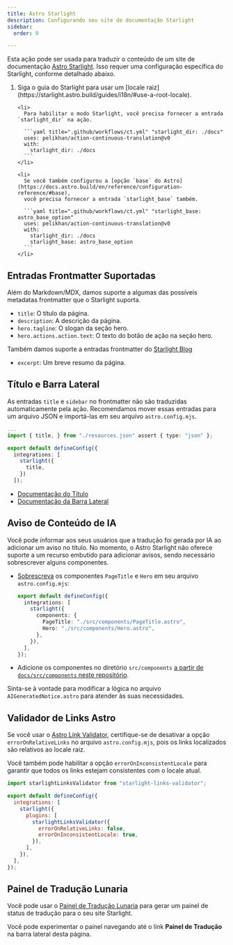 ```yaml
---
title: Astro Starlight
description: Configurando seu site de documentação Starlight
sidebar:
  order: 9

---
```



Esta ação pode ser usada para traduzir o conteúdo de um site de documentação [Astro Starlight](https://starlight.astro.build/). Isso requer uma configuração específica do Starlight, conforme detalhado abaixo.

<Steps>
  <ol>
    <li>
      Siga o guia do Starlight para usar um [locale raiz](https://starlight.astro.build/guides/i18n/#use-a-root-locale).
    </li>

    <li>
      Para habilitar o modo Starlight, você precisa fornecer a entrada `starlight_dir` na ação.

      ```yaml title=".github/workflows/ct.yml" "starlight_dir: ./docs"
      uses: pelikhan/action-continuous-translation@v0
      with:
        starlight_dir: ./docs
      ```
    </li>

    <li>
      Se você também configurou a [opção `base` do Astro](https://docs.astro.build/en/reference/configuration-reference/#base),
      você precisa fornecer a entrada `starlight_base` também.

      ```yaml title=".github/workflows/ct.yml" "starlight_base: astro_base_option"
      uses: pelikhan/action-continuous-translation@v0
      with:
        starlight_dir: ./docs
        starlight_base: astro_base_option
      ```
    </li>
  </ol>
</Steps>

## Entradas Frontmatter Suportadas

Além do Markdown/MDX, damos suporte a algumas das possíveis metadatas frontmatter que o Starlight suporta.

* `title`: O título da página.
* `description`: A descrição da página.
* `hero.tagline`: O slogan da seção hero.
* `hero.actions.action.text`: O texto do botão de ação na seção hero.

Também damos suporte a entradas frontmatter do [Starlight Blog](https://starlight-blog-docs.vercel.app/)

* `excerpt`: Um breve resumo da página.

## Título e Barra Lateral

As entradas `title` e `sidebar` no frontmatter não são traduzidas automaticamente pela ação.
Recomendamos mover essas entradas para um arquivo JSON e importá-las em seu arquivo `astro.config.mjs`.

```ts title="astro.config.mjs" "resources.json" "import { title, } from "./resources.json" assert { type: "json" };" "title"
...
import { title, } from "./resources.json" assert { type: "json" };

export default defineConfig({
  integrations: [
    starlight({
      title,
    })
  ]);
```

* [Documentação do Título](https://starlight.astro.build/guides/i18n/#translate-the-site-title)
* [Documentação da Barra Lateral](https://starlight.astro.build/guides/sidebar/)

## Aviso de Conteúdo de IA

Você pode informar aos seus usuários que a tradução foi gerada por IA ao adicionar um aviso no título. No momento, o Astro Starlight não oferece suporte a um recurso embutido para adicionar avisos, sendo necessário sobrescrever alguns componentes.

* [Sobrescreva](https://starlight.astro.build/guides/overriding-components/#how-to-override) os componentes `PageTitle` e `Hero` em seu arquivo `astro.config.mjs`:

  ```ts title="astro.config.mjs"
  export default defineConfig({
    integrations: [
      starlight({
        components: {
          PageTitle: "./src/components/PageTitle.astro",
          Hero: "./src/components/Hero.astro",
        },
      }),
    ],
  });
  ```

* Adicione os componentes no diretório `src/components` [a partir de `docs/src/components` neste repositório](https://github.com/pelikhan/action-continuous-translation/tree/main/docs/src/components).

Sinta-se à vontade para modificar a lógica no arquivo `AIGeneratedNotice.astro` para atender às suas necessidades.

## Validador de Links Astro

Se você usar o [Astro Link Validator](https://github.com/HiDeoo/starlight-links-validator), certifique-se de desativar a opção `errorOnRelativeLinks` no arquivo `astro.config.mjs`, pois os links localizados são relativos ao locale raiz.

Você também pode habilitar a opção `errorOnInconsistentLocale` para garantir que todos os links estejam consistentes com o locale atual.

```js title="astro.config.mjs" "errorOnRelativeLinks: false"
import starlightLinksValidator from "starlight-links-validator";

export default defineConfig({
  integrations: [
    starlight({
      plugins: [
        starlightLinksValidator({
          errorOnRelativeLinks: false,
          errorOnInconsistentLocale: true,
        }),
      ],
    }),
  ],
});
```

## Painel de Tradução Lunaria

Você pode usar o [Painel de Tradução Lunaria](https://lunaria.dev/integrations/starlight/) para gerar
um painel de status de tradução para o seu site Starlight.

Você pode experimentar o painel navegando até o link **Painel de Tradução** na barra lateral desta página.
